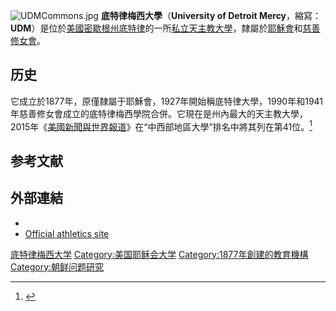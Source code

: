 {{Infobox University
 | name           = University of Detroit Mercy
 | image          = Detroit Mercy logo.png
 | logo           =[[File:University_of_Detroit_Mercy_logo.svg|175px]] 
 | latin_name     = Universitas Detroitensis Misericordia
 | motto          = {{lang-la|[[Ad_maiorem_Dei_gloriam|Ad maiorem Dei gloriam]]}}<br>{{lang-la|Maria, Sedes Sapientiae}}
 | mottoeng       = ''For the greater glory of God;''<br>''Mary, Seat of Wisdom''
 | established    = 1877<br>1990（合併）
 | type           = [[私立大學|私立大學]]
 | affiliation    = [[羅馬天主教|羅馬天主教]][[耶穌會|耶穌會]]、[[慈善修女會|慈善修女會]]
 | endowment      = US $3043萬（2014）<ref name=Usnews/>
 | president      = Antoine M. Garibaldi, Ph.D.
 | faculty        = 329
 | staff          = 
 | students       = 5,112
 | undergrad      = 2,883
 | postgrad       = 1,188
 | doctoral       =
 | city           = [[底特律|底特律]]
 | state          = [[密歇根州|密歇根州]]
 | country        = [[美國|美國]]
 | coor           = 
 | campus         = 都市，{{convert|91|acre|ha|1}}
 | former_names   = College of Detroit (1877)<br>University of Detroit (1927–1990)<br>Mercy College of Detroit (1941–1990)
 | free_label     =
 | free           =
 | colors         = 藍紅白 <br>{{colorbox|#002C76}} {{colorbox|#AC1A2F}} {{colorbox|white}} 
 | athletics      = [[NCAA|NCAA]] Division I - [[Horizon_League|HL]] & [[Metro_Atlantic_Athletic_Conference|MAAC]] [[National_Lacrosse_Conference|NLC]]
 | nickname       = [[Detroit_Titans|Titans]]
 | mascot         = Tommy Titan
 | affiliations   = [[Association_of_Jesuit_Colleges_and_Universities|AJCU]]  [[Conference_for_Mercy_Higher_Education|CMHE]] <br> [[Association_of_Catholic_Colleges_and_Universities|ACCU]]  [[National_Association_of_Independent_Colleges_and_Universities|NAICU]]
 | website        = [http://www.udmercy.edu/ www.udmercy.edu]
 | footnotes      =
}}
[[File:UDMCommons.jpg|thumb]]
'''底特律梅西大學'''（'''University of Detroit Mercy'''，縮寫：'''UDM'''）是位於[[美國|美國]][[密歇根州|密歇根州]][[底特律|底特律]]的一所[[私立大學|私立]][[天主教大學|天主教大學]]，隸屬於[[耶穌會|耶穌會]]和[[慈善修女會|慈善修女會]]。

==历史==
它成立於1877年，原僅隸屬于耶穌會，1927年開始稱底特律大學，1990年和1941年慈善修女會成立的底特律梅西學院合併。它現在是州內最大的天主教大學，2015年《[[美國新聞與世界報道|美國新聞與世界報道]]》在“中西部地區大學”排名中將其列在第41位。<ref name=Usnews>{{cite web|title=University of Detroit Mercy|url=http://colleges.usnews.rankingsandreviews.com/best-colleges/university-of-detroit-mercy-2323|publisher=U.S. News and World Report|accessdate=2015-03-08|archive-date=2014-11-13|archive-url=https://web.archive.org/web/20141113151600/http://colleges.usnews.rankingsandreviews.com/best-colleges/university-of-detroit-mercy-2323|dead-url=no}}</ref>

==参考文献==
{{reflist}}

==外部連結==
{{commons category|University of Detroit Mercy}}
* {{official website|http://www.udmercy.edu/}}
* [http://www.detroittitans.com/ Official athletics site] {{Wayback|url=http://www.detroittitans.com/ |date=20150712052804 }}

{{密歇根州的學院和大學}}
{{耶稣会学院和大学联合会}}
{{coord|42.41411|N|83.137922|W|source:dewiki_region:US-MI_type:landmark|format=dms|display=title}}

{{Authority control}}
{{DEFAULTSORT:Detroit Mercy, University Of}}
[[Category:底特律梅西大学|]]
[[Category:美国耶稣会大学|Category:美国耶稣会大学]]
[[Category:1877年創建的教育機構|Category:1877年創建的教育機構]]
[[Category:朝鲜问题研究|Category:朝鲜问题研究]]